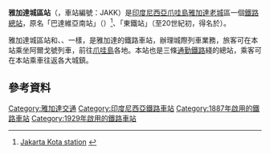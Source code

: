{{Infobox station
| name                = 雅加達城區站<br />{{lang|en|Jakarta Kota}}
| native_name         = <small>Stasiun Jakarta Kota</small>
| native_name_lang    = 
| image               = Stasiun Jakartakota 2018.jpg
| image_size          = 
| image_caption       = 車站北入口（2018年）
| address             = [[雅加達西區|雅加達西區]]塔曼紗麗檳榔社城區站一路
| country             = {{INA}}
| coordinates         = {{coord|-6.137579|106.814634|display=inline,title}}
| elevation           = +4 m
| line                = {{ubl
|{{rint|jakarta|red}} {{link-en|雅加達城區－茂物線|KA Commuter Line Jakarta Kota-Bogor}}
|{{rint|jakarta|blue}} {{link-en|雅加達城區－勿加泗線|KA Commuter Line Jakarta Kota-Bekasi}}
|{{rint|jakarta|pink}} {{link-en|雅加達城區－丹戎不碌線|KA Commuter Line Jakarta Kota-Tanjung Priok}}
}}
| connections         = [[File:Roundeltjk1.png|15px]] {{link-en|雅加達專用巴士|TransJakarta|雅加達專用巴士1號線}}<br/>[[File:Roundeltjk12.png|15px]] {{link-en|雅加達專用巴士|TransJakarta|雅加達專用巴士12號線}}
| distance            =
| platform            = 6個[[港灣式月台|港灣式月台]]
| tracks              = 12條
| gates               = 
| facilities          = 
| opened              = 1887年（舊大樓）<br>1929年（現時大樓）
| closed              = 
| rebuilt             = 1926－1929年
| code                = JAKK
| owned               = [[印度尼西亞鐵路|印度尼西亞鐵路]]
| operator            = [[印度尼西亞鐵路|印度尼西亞鐵路]]<br>[[雅茂德丹勿通勤铁路|雅茂德丹勿通勤铁路]]
| former              = 
| services=
| map_type            = Indonesia Jakarta
}}

'''雅加達城區站'''（{{Lang-id|Stasiun Jakarta Kota}}，車站編號：JAKK）是[[印度尼西亞|印度尼西亞]][[爪哇島|爪哇島]][[雅加達老城|雅加達老城]]區一個[[鐵路車站|鐵路總站]]，原名「巴達維亞南站」（{{lang|id|Batavia Zuid}}）<ref>[http://indonesianheritagerailway.com/index.php?option=com_content&view=article&id=170&Itemid=176&lang=en Jakarta Kota station] {{webarchive|url=https://web.archive.org/web/20110929191030/http://indonesianheritagerailway.com/index.php?option=com_content&view=article&id=170&Itemid=176&lang=en |date=2011-09-29 }}</ref>、「東鐵站」（至20世紀初，得名於{{link-en|巴達維亞東方鐵路公司|Batavian Eastern Railway Company}}）。

雅加達城區站和{{link-en|甘密埔站|Gambir Station}}、{{link-en|干冬墟站|Jatinegara Station}}、{{link-en|老巴剎站|Pasar Senen Station}}一樣，是雅加達的鐵路車站，辦理城際列車業務，旅客可在本站乘坐阿爾戈號列車，前往[[爪哇島|爪哇島]]各地。本站也是三條[[雅茂德丹勿通勤铁路|通勤鐵路]]綫的總站，乘客可在本站乘車往返{{link-en|雅茂德丹勿|Jabodetabek|雅加達都會區}}各大城鎮。

==參考資料==
{{reflist}}
[[Category:雅加達交通|Category:雅加達交通]]
[[Category:印度尼西亞鐵路車站|Category:印度尼西亞鐵路車站]]
[[Category:1887年啟用的鐵路車站|Category:1887年啟用的鐵路車站]]
[[Category:1929年啟用的鐵路車站|Category:1929年啟用的鐵路車站]]